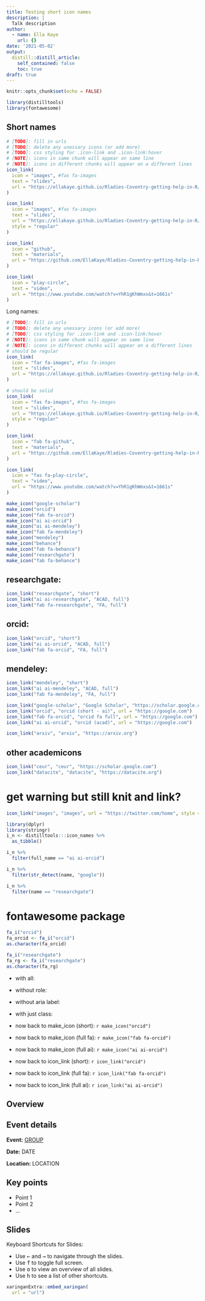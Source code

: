 ```yaml
---
title: Testing short icon names
description: |
  Talk description
author: 
  - name: Ella Kaye
    url: {}
date: '2021-05-02'
output:
  distill::distill_article:
    self_contained: false
    toc: true
draft: true
---
```


```r
knitr::opts_chunk$set(echo = FALSE)
```

```r
library(distilltools)
library(fontawesome)
```

## Short names
```r
# [TODO]: fill in urls
# [TODO]: delete any unessary icons (or add more)
# [TODO]: css styling for .icon-link and .icon-link:hover
# [NOTE]: icons in same chunk will appear on same line
# [NOTE]: icons in different chunks will appear on a different lines
icon_link(
  icon = "images", #fas fa-images
  text = "slides",
  url = "https://ellakaye.github.io/Rladies-Coventry-getting-help-in-R/getting_help_in_R.html#1"
)

icon_link(
  icon = "images", #fas fa-images
  text = "slides",
  url = "https://ellakaye.github.io/Rladies-Coventry-getting-help-in-R/getting_help_in_R.html#1",
  style = "regular"
)

icon_link(
  icon = "github",
  text = "materials",
  url = "https://github.com/EllaKaye/Rladies-Coventry-getting-help-in-R"
)

icon_link(
  icon = "play-circle",
  text = "video",
  url = "https://www.youtube.com/watch?v=YhR1gKhWmxs&t=1661s"
)
```

Long names:

```r
# [TODO]: fill in urls
# [TODO]: delete any unessary icons (or add more)
# [TODO]: css styling for .icon-link and .icon-link:hover
# [NOTE]: icons in same chunk will appear on same line
# [NOTE]: icons in different chunks will appear on a different lines
# should be regular
icon_link(
  icon = "far fa-images", #fas fa-images
  text = "slides",
  url = "https://ellakaye.github.io/Rladies-Coventry-getting-help-in-R/getting_help_in_R.html#1"
)

# should be solid
icon_link(
  icon = "fas fa-images", #fas fa-images
  text = "slides",
  url = "https://ellakaye.github.io/Rladies-Coventry-getting-help-in-R/getting_help_in_R.html#1",
  style = "regular"
)

icon_link(
  icon = "fab fa-github",
  text = "materials",
  url = "https://github.com/EllaKaye/Rladies-Coventry-getting-help-in-R"
)

icon_link(
  icon = "fas fa-play-circle",
  text = "video",
  url = "https://www.youtube.com/watch?v=YhR1gKhWmxs&t=1661s"
)
```


```r
make_icon("google-scholar")
make_icon("orcid")
make_icon("fab fa-orcid")
make_icon("ai ai-orcid")
make_icon("ai ai-mendeley")
make_icon("fab fa-mendeley")
make_icon("mendeley")
make_icon("behance")
make_icon("fab fa-behance")
make_icon("researchgate")
make_icon("fab fa-behance")
```

## researchgate:
```r
icon_link("researchgate", "short")
icon_link("ai ai-researchgate", "ACAD, full")
icon_link("fab fa-researchgate", "FA, full")
```

## orcid:
```r
icon_link("orcid", "short")
icon_link("ai ai-orcid", "ACAD, full")
icon_link("fab fa-orcid", "FA, full")
```

## mendeley:
```r
icon_link("mendeley", "short")
icon_link("ai ai-mendeley", "ACAD, full")
icon_link("fab fa-mendeley", "FA, full")
```

```r
icon_link("google-scholar", "Google Scholar", "https://scholar.google.com")
icon_link("orcid", "orcid (short - ai)", url = "https://google.com")
icon_link("fab fa-orcid", "orcid fa full", url = "https://google.com")
icon_link("ai ai-orcid", "orcid (acad)", url = "https://google.com")
```

```r
icon_link("arxiv", "arxiv", "https://arxiv.org")
```

## other academicons
```r
icon_link("ceur", "ceur", "https://scholar.google.com")
icon_link("datacite", "datacite", "https://datacite.org")
```

# get warning but still knit and link?
```r
icon_link("images", "images", url = "https://twitter.com/home", style = "brands")
```



```r
library(dplyr)
library(stringr)
i_n <- distilltools:::icon_names %>%
  as_tibble()

i_n %>%
  filter(full_name == "ai ai-orcid")

i_n %>%
  filter(str_detect(name, "google"))

i_n %>%
  filter(name == "researchgate")
```

# fontawesome package

```r
fa_i("orcid")
fa_orcid <- fa_i("orcid")
as.character(fa_orcid)

fa_i("researchgate")
fa_rg <- fa_i("researchgate")
as.character(fa_rg)
```

- with all: <i class="fab fa-orcid" role = "presentation" aria-label="orcid icon"></i>
- without role: <i class="fab fa-orcid" aria-label="orcid icon"></i>
- without aria label: <i class="fab fa-orcid" role = "presentation"></i>
- with just class: <i class="fab fa-orcid"></i>

- now back to make_icon (short): `r make_icon("orcid")`
- now back to make_icon (full fa): `r make_icon("fab fa-orcid")`
- now back to make_icon (full ai): `r make_icon("ai ai-orcid")`

- now back to icon_link (short): `r icon_link("orcid")`
- now back to icon_link (full fa): `r icon_link("fab fa-orcid")`
- now back to icon_link (full ai): `r icon_link("ai ai-orcid")`

## Overview 


## Event details

**Event:** [GROUP](url)

**Date:** DATE

**Location:** LOCATION

## Key points

- Point 1
- Point 2
- ...

## Slides

Keyboard Shortcuts for Slides:

- Use <kbd>←</kbd> and <kbd>→</kbd> to navigate through the slides.
- Use <kbd>f</kbd> to toggle full screen.
- Use <kbd>o</kbd> to view an overview of all slides.
- Use <kbd>h</kbd> to see a list of other shortcuts.

```r
xaringanExtra::embed_xaringan(
  url = "url")
```

